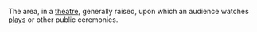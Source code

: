The area, in a [[theatre]], generally raised, upon which an audience watches [[play]]s or other public ceremonies.